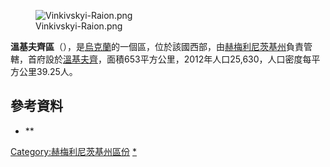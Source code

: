 [[Image:Vinkivskyi-Raion.png|right]]

'''溫基夫齊區'''（{{lang-uk|Віньковецький район}}），是[[烏克蘭|烏克蘭]]的一個區，位於該國西部，由[[赫梅利尼茨基州|赫梅利尼茨基州]]負責管轄，首府設於[[溫基夫齊|溫基夫齊]]，面積653平方公里，2012年人口25,630，人口密度每平方公里39.25人。

{{Coord|49|1|59|N|27|14|1|E|display=title}}

==參考資料==
*{{cite web|title=Leaders of the administration|url=http://vin.km.ua/keryvnuctvo.php|work=Vinkivtsi Raion State Administration|accessdate=30 January 2013|language=uk|deadurl=yes|archiveurl=https://web.archive.org/web/20130819033635/http://vin.km.ua/keryvnuctvo.php|archivedate=2013年8月19日}}** {{cite web|title=Main Page|url=http://vin.km.ua|work=Vinkivtsi Raion State Administration|accessdate=30 January 2013|language=uk|deadurl=yes|archiveurl=https://web.archive.org/web/20130522195048/http://vin.km.ua/|archivedate=2013年5月22日}}

{{DEFAULTSORT:Віньковецький район}}
[[Category:赫梅利尼茨基州區份|Category:赫梅利尼茨基州區份]]
[[Category:溫基夫齊區|*]]

{{Khmelnytskyi-geo-stub}}